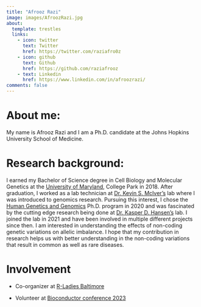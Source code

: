 ```yaml
---
title: "Afrooz Razi"
image: images/AfroozRazi.jpg
about: 
  template: trestles
  links:
    - icon: twitter
      text: Twitter
      href: https://twitter.com/raziafro0z
    - icon: github
      text: Github
      href: https://github.com/raziafrooz
    - text: Linkedin
      href: https://www.linkedin.com/in/afroozrazi/
comments: false
---
```


# About me:

My name is Afrooz Razi and I am a Ph.D. candidate at the Johns Hopkins University School of Medicine.

# Research background:

I earned my Bachelor of Science degree in Cell Biology and Molecular Genetics at the [University of Maryland](https://academiccatalog.umd.edu/undergraduate/colleges-schools/computer-mathematical-natural-sciences/cell-biology-molecular-genetics/), College Park in 2018. After graduation, I worked as a lab technician at [Dr. Kevin S. McIver's](https://mciverlab.weebly.com) lab where I was introduced to genomics research. Pursuing this interest, I chose the [Human Genetics and Genomics](https://www.hopkinsmedicine.org/genetic-medicine/education-training/predoctoral-human-genetics) Ph.D. program in 2020 and was fascinated by the cutting edge research being done at [Dr. Kasper D. Hansen's](https://www.hansenlab.org) lab. I joined the lab in 2021 and have been involved in multiple different projects since then. I am interested in understanding the effects of non-coding genetic variations on allelic imbalance. I hope that my contribution in research helps us with better understanding in the non-coding variations that result in common as well as rare diseases.

# Involvement

-   Co-organizer at [R-Ladies Baltimore](https://rladies-baltimore.github.io)

-   Volunteer at [Bioconductor conference 2023](https://bioc2023.bioconductor.org)
